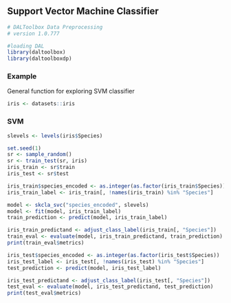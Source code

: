 ## Support Vector Machine Classifier

```r
# DALToolbox Data Preprocessing
# version 1.0.777

#loading DAL
library(daltoolbox) 
library(daltoolboxdp)
```

### Example
General function for exploring SVM classifier

```r
iris <- datasets::iris
```

### SVM

```r
slevels <- levels(iris$Species)

set.seed(1)
sr <- sample_random()
sr <- train_test(sr, iris)
iris_train <- sr$train
iris_test <- sr$test

iris_train$species_encoded <- as.integer(as.factor(iris_train$Species))
iris_train_label <- iris_train[, !names(iris_train) %in% "Species"]

model <- skcla_svc("species_encoded", slevels)
model <- fit(model, iris_train_label)
train_prediction <- predict(model, iris_train_label)

iris_train_predictand <- adjust_class_label(iris_train[, "Species"])
train_eval <- evaluate(model, iris_train_predictand, train_prediction)
print(train_eval$metrics)

iris_test$species_encoded <- as.integer(as.factor(iris_test$Species))
iris_test_label <- iris_test[, !names(iris_test) %in% "Species"]
test_prediction <- predict(model, iris_test_label)

iris_test_predictand <- adjust_class_label(iris_test[, "Species"])
test_eval <- evaluate(model, iris_test_predictand, test_prediction)
print(test_eval$metrics)
```
